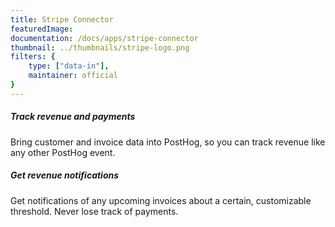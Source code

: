 ```yaml
---
title: Stripe Connector
featuredImage: 
documentation: /docs/apps/stripe-connector
thumbnail: ../thumbnails/stripe-logo.png
filters: {
    type: ["data-in"],
    maintainer: official
}
---
```


<Section
    divider={false}
    title="Send customer and invoice data from Stripe to PostHog, so you can get a holistic view of how users pay for your product."
    size="full"
    cols={2}
>
    <div>
        <h5>Track revenue and payments</h5>
        <p>Bring customer and invoice data into PostHog, so you can track revenue like any other PostHog event.</p>
    </div>
    <div>
        <h5>Get revenue notifications</h5>
        <p>Get notifications of any upcoming invoices about a certain, customizable threshold. Never lose track of payments.</p>
    </div>
</Section>

<TutorialsSlider topic="stripe-connector" />

<Documentation />
